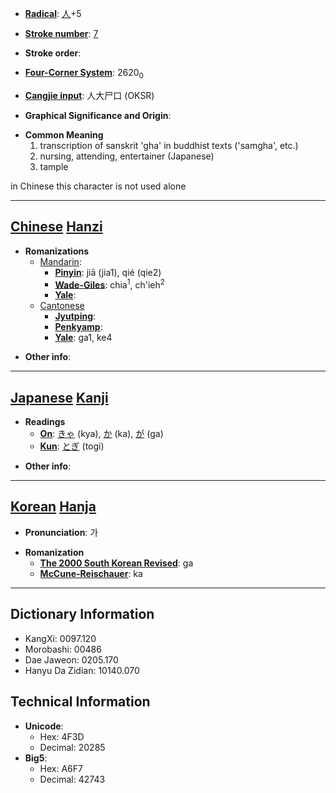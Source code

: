 * '''[[Wiktionary:Chinese radical index| Radical]]''': [[Wiktionary:Chinese radical index 人|人]]+5

* '''[[Wiktionary:Chinese total strokes index|Stroke number]]''': [[Wiktionary:Chinese total strokes index 7|7]]

* '''Stroke order''': 

* '''[[Wiktionary:Chinese four corner index|Four-Corner System]]''': 2620<sub>0</sub>

* '''[[Wiktionary:Chinese Cangjie index|Cangjie input]]''': 人大尸口 (OKSR)

* '''Graphical Significance and Origin''': 

* '''Common Meaning'''
*#transcription of sanskrit 'gha' in buddhist texts ('samgha', etc.)
*# nursing, attending, entertainer (Japanese)
*# tample

in Chinese this character is not used alone

----

== [[Chinese]] [[Hanzi]] ==

* '''Romanizations'''
** [[Mandarin]]:
*** '''[[Pinyin]]''': jiā (jia1), qié (qie2)
*** '''[[Wade-Giles]]''': chia<sup>1</sup>, ch'ieh<sup>2</sup>
*** '''[[Yale]]''': 
**[[Cantonese]]
***'''[[Jyutping]]''':
***'''[[Penkyamp]]''': 
***'''[[Yale]]''': ga1, ke4

* '''Other info''': 

----

== [[Japanese]] [[Kanji]] ==

* '''Readings'''
** '''[[On]]''': [[きゃ]] (kya), [[か]] (ka), [[が]] (ga)
** '''[[Kun]]''': [[とぎ]] (togi)

* '''Other info''':  

----

== [[Korean]] [[Hanja]] ==

* '''Pronunciation''': 가

* '''Romanization'''
** '''[[The 2000 South Korean Revised Romanization|The 2000 South Korean Revised]]''': ga
** '''[[McCune-Reischauer]]''': ka

----

== Dictionary Information ==

* KangXi: 0097.120
* Morobashi: 00486
* Dae Jaweon: 0205.170
* Hanyu Da Zidian: 10140.070

== Technical Information ==

* '''Unicode''':
** Hex: 4F3D
** Decimal: 20285
* '''Big5''':
** Hex: A6F7
** Decimal: 42743